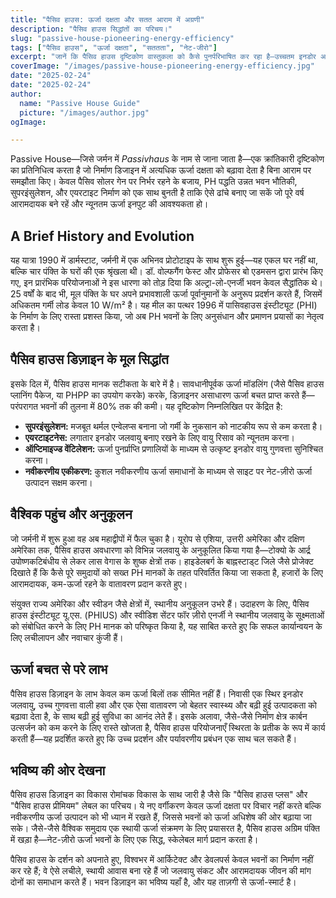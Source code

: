 ```yaml
---
title: "पैसिव हाउस: ऊर्जा दक्षता और सतत आराम में अग्रणी"
description: "पैसिव हाउस सिद्धांतों का परिचय।"
slug: "passive-house-pioneering-energy-efficiency"
tags: ["पैसिव हाउस", "ऊर्जा दक्षता", "सततता", "नेट-जीरो"]
excerpt: "जानें कि पैसिव हाउस दृष्टिकोण वास्तुकला को कैसे पुनर्परिभाषित कर रहा है—उच्चतम इनडोर आराम, नाटकीय रूप से कम ऊर्जा उपयोग, और कार्बन उत्सर्जन में महत्वपूर्ण कमी प्रदान करते हुए, चाहे भवन का प्रकार या जलवायु कुछ भी हो।"
coverImage: "/images/passive-house-pioneering-energy-efficiency.jpg"
date: "2025-02-24"
date: "2025-02-24"
author: 
  name: "Passive House Guide"
  picture: "/images/author.jpg"
ogImage: 

---
```

Passive House—जिसे जर्मन में *Passivhaus* के नाम से जाना जाता है—एक क्रांतिकारी दृष्टिकोण का प्रतिनिधित्व करता है जो निर्माण डिजाइन में अत्यधिक ऊर्जा दक्षता को बढ़ावा देता है बिना आराम पर समझौता किए। केवल पैसिव सोलर गेन पर निर्भर रहने के बजाय, PH पद्धति उन्नत भवन भौतिकी, सुपरइंसुलेशन, और एयरटाइट निर्माण को एक साथ बुनती है ताकि ऐसे ढांचे बनाए जा सकें जो पूरे वर्ष आरामदायक बने रहें और न्यूनतम ऊर्जा इनपुट की आवश्यकता हो।

## A Brief History and Evolution

यह यात्रा 1990 में डार्मस्टाट, जर्मनी में एक अभिनव प्रोटोटाइप के साथ शुरू हुई—यह एकल घर नहीं था, बल्कि चार पंक्ति के घरों की एक श्रृंखला थी। डॉ. वोल्फगैंग फेस्ट और प्रोफेसर बो एडमसन द्वारा प्रारंभ किए गए, इन प्रारंभिक परियोजनाओं ने इस धारणा को तोड़ दिया कि अल्ट्रा-लो-एनर्जी भवन केवल सैद्धांतिक थे। 25 वर्षों के बाद भी, मूल पंक्ति के घर अपने प्रभावशाली ऊर्जा पूर्वानुमानों के अनुरूप प्रदर्शन करते हैं, जिसमें अधिकतम गर्मी लोड केवल 10 W/m² है। यह मील का पत्थर 1996 में पासिवहाउस इंस्टीट्यूट (PHI) के निर्माण के लिए रास्ता प्रशस्त किया, जो अब PH भवनों के लिए अनुसंधान और प्रमाणन प्रयासों का नेतृत्व करता है।
## पैसिव हाउस डिज़ाइन के मूल सिद्धांत

इसके दिल में, पैसिव हाउस मानक सटीकता के बारे में है। सावधानीपूर्वक ऊर्जा मॉडलिंग (जैसे पैसिव हाउस प्लानिंग पैकेज, या PHPP का उपयोग करके) करके, डिज़ाइनर असाधारण ऊर्जा बचत प्राप्त करते हैं—परंपरागत भवनों की तुलना में 80% तक की कमी। यह दृष्टिकोण निम्नलिखित पर केंद्रित है:
- **सुपरइंसुलेशन:** मजबूत थर्मल एन्वेलप्स बनाना जो गर्मी के नुकसान को नाटकीय रूप से कम करता है।
- **एयरटाइटनेस:** लगातार इनडोर जलवायु बनाए रखने के लिए वायु रिसाव को न्यूनतम करना।
- **ऑप्टिमाइज्ड वेंटिलेशन:** ऊर्जा पुनर्प्राप्ति प्रणालियों के माध्यम से उत्कृष्ट इनडोर वायु गुणवत्ता सुनिश्चित करना।
- **नवीकरणीय एकीकरण:** कुशल नवीकरणीय ऊर्जा समाधानों के माध्यम से साइट पर नेट-ज़ीरो ऊर्जा उत्पादन सक्षम करना।

## वैश्विक पहुंच और अनुकूलन

जो जर्मनी में शुरू हुआ वह अब महाद्वीपों में फैल चुका है। यूरोप से एशिया, उत्तरी अमेरिका और दक्षिण अमेरिका तक, पैसिव हाउस अवधारणा को विभिन्न जलवायु के अनुकूलित किया गया है—टोक्यो के आर्द्र उपोष्णकटिबंधीय से लेकर लास वेगास के शुष्क क्षेत्रों तक। हाइडेलबर्ग के बाह्नस्टाड्ट जिले जैसे प्रोजेक्ट दिखाते हैं कि कैसे पूरे समुदायों को सख्त PH मानकों के तहत परिवर्तित किया जा सकता है, हजारों के लिए आरामदायक, कम-ऊर्जा रहने के वातावरण प्रदान करते हुए।

संयुक्त राज्य अमेरिका और स्वीडन जैसे क्षेत्रों में, स्थानीय अनुकूलन उभरे हैं। उदाहरण के लिए, पैसिव हाउस इंस्टीट्यूट यू.एस. (PHIUS) और स्वीडिश सेंटर फॉर ज़ीरो एनर्जी ने स्थानीय जलवायु के सूक्ष्मताओं को संबोधित करने के लिए PH मानक को परिष्कृत किया है, यह साबित करते हुए कि सफल कार्यान्वयन के लिए लचीलापन और नवाचार कुंजी हैं।
## ऊर्जा बचत से परे लाभ

पैसिव हाउस डिज़ाइन के लाभ केवल कम ऊर्जा बिलों तक सीमित नहीं हैं। निवासी एक स्थिर इनडोर जलवायु, उच्च गुणवत्ता वाली हवा और एक ऐसा वातावरण जो बेहतर स्वास्थ्य और बढ़ी हुई उत्पादकता को बढ़ावा देता है, के साथ बढ़ी हुई सुविधा का आनंद लेते हैं। इसके अलावा, जैसे-जैसे निर्माण क्षेत्र कार्बन उत्सर्जन को कम करने के लिए रास्ते खोजता है, पैसिव हाउस परियोजनाएँ स्थिरता के प्रतीक के रूप में कार्य करती हैं—यह प्रदर्शित करते हुए कि उच्च प्रदर्शन और पर्यावरणीय प्रबंधन एक साथ चल सकते हैं।

## भविष्य की ओर देखना

पैसिव हाउस डिज़ाइन का विकास रोमांचक विकास के साथ जारी है जैसे कि "पैसिव हाउस प्लस" और "पैसिव हाउस प्रीमियम" लेबल का परिचय। ये नए वर्गीकरण केवल ऊर्जा दक्षता पर विचार नहीं करते बल्कि नवीकरणीय ऊर्जा उत्पादन को भी ध्यान में रखते हैं, जिससे भवनों को ऊर्जा अधिशेष की ओर बढ़ाया जा सके। जैसे-जैसे वैश्विक समुदाय एक स्थायी ऊर्जा संक्रमण के लिए प्रयासरत है, पैसिव हाउस अग्रिम पंक्ति में खड़ा है—नेट-ज़ीरो ऊर्जा भवनों के लिए एक सिद्ध, स्केलेबल मार्ग प्रदान करता है।

पैसिव हाउस के दर्शन को अपनाते हुए, विश्वभर में आर्किटेक्ट और डेवलपर्स केवल भवनों का निर्माण नहीं कर रहे हैं; वे ऐसे लचीले, स्थायी आवास बना रहे हैं जो जलवायु संकट और आरामदायक जीवन की मांग दोनों का समाधान करते हैं। भवन डिज़ाइन का भविष्य यहाँ है, और यह ताज़गी से ऊर्जा-स्मार्ट है।

